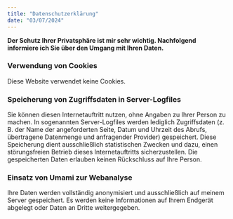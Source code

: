 ```yaml
---
title: "Datenschutzerklärung"
date: "03/07/2024"
---
```


**Der Schutz Ihrer Privatsphäre ist mir sehr wichtig. Nachfolgend informiere ich Sie über den Umgang mit Ihren Daten.**

### Verwendung von Cookies
Diese Website verwendet keine Cookies.

### Speicherung von Zugriffsdaten in Server-Logfiles

Sie können diesen Internetauftritt nutzen, ohne Angaben zu Ihrer Person zu machen. In sogenannten Server-Logfiles werden lediglich Zugriffsdaten (z. B. der Name der angeforderten Seite, Datum und Uhrzeit des Abrufs, übertragene Datenmenge und anfragender Provider) gespeichert. Diese Speicherung dient ausschließlich statistischen Zwecken und dazu, einen störungsfreien Betrieb dieses Internetauftritts sicherzustellen. Die gespeicherten Daten erlauben keinen Rückschluss auf Ihre Person.

### Einsatz von Umami zur Webanalyse
Ihre Daten werden vollständig anonymisiert und ausschließlich auf meinem Server gespeichert. Es werden keine Informationen auf Ihrem Endgerät abgelegt oder Daten an Dritte weitergegeben.
